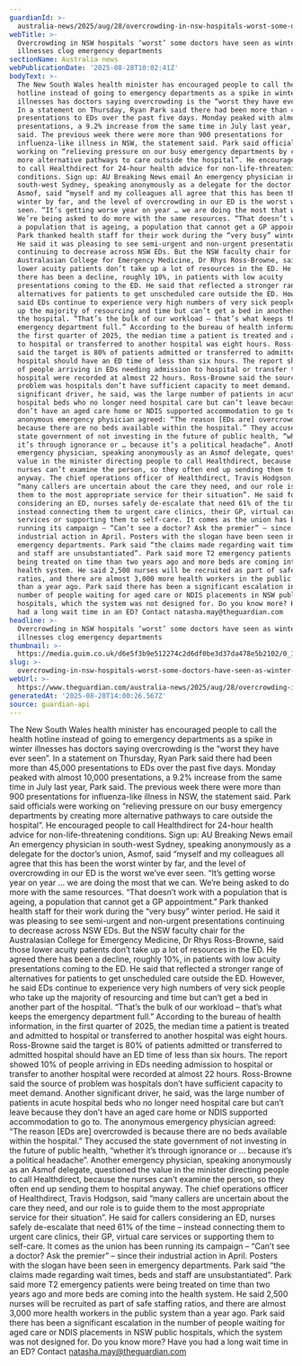 ```yaml
---
guardianId: >-
  australia-news/2025/aug/28/overcrowding-in-nsw-hospitals-worst-some-doctors-have-seen-as-winter-illnesses-clog-emergency-departments
webTitle: >-
  Overcrowding in NSW hospitals ‘worst’ some doctors have seen as winter
  illnesses clog emergency departments
sectionName: Australia news
webPublicationDate: '2025-08-28T10:02:41Z'
bodyText: >-
  The New South Wales health minister has encouraged people to call the health
  hotline instead of going to emergency departments as a spike in winter
  illnesses has doctors saying overcrowding is the “worst they have ever seen”.
  In a statement on Thursday, Ryan Park said there had been more than 45,000
  presentations to EDs over the past five days. Monday peaked with almost 10,000
  presentations, a 9.2% increase from the same time in July last year, Park
  said. The previous week there were more than 900 presentations for
  influenza-like illness in NSW, the statement said. Park said officials were
  working on “relieving pressure on our busy emergency departments by creating
  more alternative pathways to care outside the hospital”. He encouraged people
  to call Healthdirect for 24-hour health advice for non-life-threatening
  conditions. Sign up: AU Breaking News email An emergency physician in
  south-west Sydney, speaking anonymously as a delegate for the doctor’s union,
  Asmof, said “myself and my colleagues all agree that this has been the worst
  winter by far, and the level of overcrowding in our ED is the worst we’ve ever
  seen. “It’s getting worse year on year … we are doing the most that we can.
  We’re being asked to do more with the same resources. “That doesn’t work with
  a population that is ageing, a population that cannot get a GP appointment.”
  Park thanked health staff for their work during the “very busy” winter period.
  He said it was pleasing to see semi-urgent and non-urgent presentations
  continuing to decrease across NSW EDs. But the NSW faculty chair for the
  Australasian College for Emergency Medicine, Dr Rhys Ross-Browne, said those
  lower acuity patients don’t take up a lot of resources in the ED. He agreed
  there has been a decline, roughly 10%, in patients with low acuity
  presentations coming to the ED. He said that reflected a stronger range of
  alternatives for patients to get unscheduled care outside the ED. However, he
  said EDs continue to experience very high numbers of very sick people who take
  up the majority of resourcing and time but can’t get a bed in another part of
  the hospital. “That’s the bulk of our workload – that’s what keeps the
  emergency department full.” According to the bureau of health information, in
  the first quarter of 2025, the median time a patient is treated and admitted
  to hospital or transferred to another hospital was eight hours. Ross-Browne
  said the target is 80% of patients admitted or transferred to admitted
  hospital should have an ED time of less than six hours. The report showed 10%
  of people arriving in EDs needing admission to hospital or transfer to another
  hospital were recorded at almost 22 hours. Ross-Browne said the source of
  problem was hospitals don’t have sufficient capacity to meet demand. Another
  significant driver, he said, was the large number of patients in acute
  hospital beds who no longer need hospital care but can’t leave because they
  don’t have an aged care home or NDIS supported accommodation to go to. The
  anonymous emergency physician agreed: “The reason [EDs are] overcrowded is
  because there are no beds available within the hospital.” They accused the
  state government of not investing in the future of public health, “whether
  it’s through ignorance or … because it’s a political headache”. Another
  emergency physician, speaking anonymously as an Asmof delegate, questioned the
  value in the minister directing people to call Healthdirect, because the
  nurses can’t examine the person, so they often end up sending them to hospital
  anyway. The chief operations officer of Healthdirect, Travis Hodgson, said
  “many callers are uncertain about the care they need, and our role is to guide
  them to the most appropriate service for their situation”. He said for callers
  considering an ED, nurses safely de-escalate that need 61% of the time –
  instead connecting them to urgent care clinics, their GP, virtual care
  services or supporting them to self-care. It comes as the union has been
  running its campaign – “Can’t see a doctor? Ask the premier” – since their
  industrial action in April. Posters with the slogan have been seen in
  emergency departments. Park said “the claims made regarding wait times, beds
  and staff are unsubstantiated”. Park said more T2 emergency patients were
  being treated on time than two years ago and more beds are coming into the
  health system. He said 2,500 nurses will be recruited as part of safe staffing
  ratios, and there are almost 3,000 more health workers in the public system
  than a year ago. Park said there has been a significant escalation in the
  number of people waiting for aged care or NDIS placements in NSW public
  hospitals, which the system was not designed for. Do you know more? Have you
  had a long wait time in an ED? Contact natasha.may@theguardian.com
headline: >-
  Overcrowding in NSW hospitals ‘worst’ some doctors have seen as winter
  illnesses clog emergency departments
thumbnail: >-
  https://media.guim.co.uk/d6e5f3b9e512274c2d6df0be3d37da478e5b2102/0_1926_3840_3072/500.jpg
slug: >-
  overcrowding-in-nsw-hospitals-worst-some-doctors-have-seen-as-winter-illnesses-clog-emergency-departments
webUrl: >-
  https://www.theguardian.com/australia-news/2025/aug/28/overcrowding-in-nsw-hospitals-worst-some-doctors-have-seen-as-winter-illnesses-clog-emergency-departments
generatedAt: '2025-08-28T14:00:26.567Z'
source: guardian-api
---
```

The New South Wales health minister has encouraged people to call the health hotline instead of going to emergency departments as a spike in winter illnesses has doctors saying overcrowding is the “worst they have ever seen”. In a statement on Thursday, Ryan Park said there had been more than 45,000 presentations to EDs over the past five days. Monday peaked with almost 10,000 presentations, a 9.2% increase from the same time in July last year, Park said. The previous week there were more than 900 presentations for influenza-like illness in NSW, the statement said. Park said officials were working on “relieving pressure on our busy emergency departments by creating more alternative pathways to care outside the hospital”. He encouraged people to call Healthdirect for 24-hour health advice for non-life-threatening conditions. Sign up: AU Breaking News email An emergency physician in south-west Sydney, speaking anonymously as a delegate for the doctor’s union, Asmof, said “myself and my colleagues all agree that this has been the worst winter by far, and the level of overcrowding in our ED is the worst we’ve ever seen. “It’s getting worse year on year … we are doing the most that we can. We’re being asked to do more with the same resources. “That doesn’t work with a population that is ageing, a population that cannot get a GP appointment.” Park thanked health staff for their work during the “very busy” winter period. He said it was pleasing to see semi-urgent and non-urgent presentations continuing to decrease across NSW EDs. But the NSW faculty chair for the Australasian College for Emergency Medicine, Dr Rhys Ross-Browne, said those lower acuity patients don’t take up a lot of resources in the ED. He agreed there has been a decline, roughly 10%, in patients with low acuity presentations coming to the ED. He said that reflected a stronger range of alternatives for patients to get unscheduled care outside the ED. However, he said EDs continue to experience very high numbers of very sick people who take up the majority of resourcing and time but can’t get a bed in another part of the hospital. “That’s the bulk of our workload – that’s what keeps the emergency department full.” According to the bureau of health information, in the first quarter of 2025, the median time a patient is treated and admitted to hospital or transferred to another hospital was eight hours. Ross-Browne said the target is 80% of patients admitted or transferred to admitted hospital should have an ED time of less than six hours. The report showed 10% of people arriving in EDs needing admission to hospital or transfer to another hospital were recorded at almost 22 hours. Ross-Browne said the source of problem was hospitals don’t have sufficient capacity to meet demand. Another significant driver, he said, was the large number of patients in acute hospital beds who no longer need hospital care but can’t leave because they don’t have an aged care home or NDIS supported accommodation to go to. The anonymous emergency physician agreed: “The reason [EDs are] overcrowded is because there are no beds available within the hospital.” They accused the state government of not investing in the future of public health, “whether it’s through ignorance or … because it’s a political headache”. Another emergency physician, speaking anonymously as an Asmof delegate, questioned the value in the minister directing people to call Healthdirect, because the nurses can’t examine the person, so they often end up sending them to hospital anyway. The chief operations officer of Healthdirect, Travis Hodgson, said “many callers are uncertain about the care they need, and our role is to guide them to the most appropriate service for their situation”. He said for callers considering an ED, nurses safely de-escalate that need 61% of the time – instead connecting them to urgent care clinics, their GP, virtual care services or supporting them to self-care. It comes as the union has been running its campaign – “Can’t see a doctor? Ask the premier” – since their industrial action in April. Posters with the slogan have been seen in emergency departments. Park said “the claims made regarding wait times, beds and staff are unsubstantiated”. Park said more T2 emergency patients were being treated on time than two years ago and more beds are coming into the health system. He said 2,500 nurses will be recruited as part of safe staffing ratios, and there are almost 3,000 more health workers in the public system than a year ago. Park said there has been a significant escalation in the number of people waiting for aged care or NDIS placements in NSW public hospitals, which the system was not designed for. Do you know more? Have you had a long wait time in an ED? Contact natasha.may@theguardian.com
